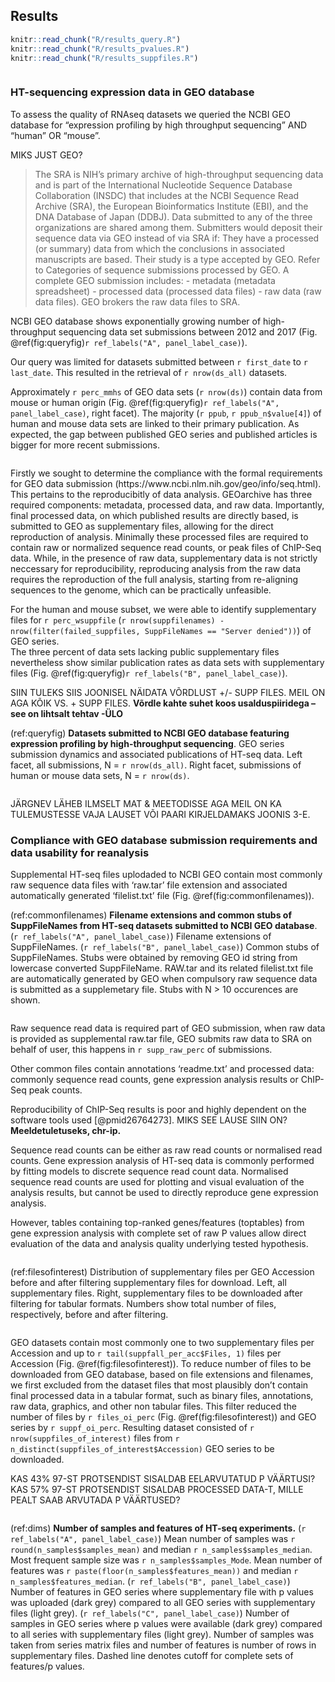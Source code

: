 
## Results {-}

```r
knitr::read_chunk("R/results_query.R")
knitr::read_chunk("R/results_pvalues.R")
knitr::read_chunk("R/results_suppfiles.R")
```


```r

```

### HT-sequencing expression data in GEO database {-}

To assess the quality of RNAseq datasets we queried the NCBI GEO database for "expression profiling by high throughput sequencing" AND "human" OR "mouse". 

MIKS JUST GEO?

>The SRA is NIH's primary archive of high-throughput sequencing data and is part of the International Nucleotide Sequence Database Collaboration (INSDC) that includes at the NCBI Sequence Read Archive (SRA), the European Bioinformatics Institute (EBI), and the DNA Database of Japan (DDBJ). Data submitted to any of the three organizations are shared among them.
Submitters would deposit their sequence data via GEO instead of via SRA if:
They have a processed (or summary) data from which the conclusions in associated manuscripts are based.
Their study is a type accepted by GEO. Refer to Categories of sequence submissions processed by GEO.
A complete GEO submission includes:
  - metadata (metadata spreadsheet)
  - processed data (processed data files)
  - raw data (raw data files).
GEO brokers the raw data files to SRA.

NCBI GEO database shows exponentially growing number of high-throughput sequencing data set submissions between 2012 and 2017 (Fig. \@ref(fig:queryfig)`r ref_labels("A", panel_label_case)`). 

Our query was limited for datasets submitted between `r first_date` to `r last_date`. 
This resulted in the retrieval of `r nrow(ds_all)` datasets.

Approximately `r perc_mmhs` of GEO data sets (`r nrow(ds)`) contain data from mouse or human origin (Fig. \@ref(fig:queryfig)`r ref_labels("A", panel_label_case)`, right facet).
The majority (`r ppub`, `r ppub_n$value[4]`) of human and mouse data sets are linked to their primary publication.
As expected, the gap between published GEO series and published articles is bigger for more recent submissions.


```r

```

Firstly we sought to determine the compliance with the formal requirements for GEO data submission (https://www.ncbi.nlm.nih.gov/geo/info/seq.html). 
This pertains to the reproducibitly of data analysis. GEOarchive has three required components: metadata, processed data, and raw data. 
Importantly, final processed data, on which published results are directly based, is submitted to GEO as supplementary files, allowing for the direct reproduction of analysis.
Minimally these processed files are required to contain raw or normalized sequence read counts, or peak files of ChIP-Seq data. 
While, in the presence of raw data, supplementary data is not strictly neccessary for reproducibility, reproducing analysis from the raw data requires the reproduction of the full analysis, starting from re-aligning sequences to the genome, which can be practically unfeasible. 

For the human and mouse subset, we were able to identify supplementary files for `r perc_wsuppfile` (`r nrow(suppfilenames) - nrow(filter(failed_suppfiles, SuppFileNames == "Server denied"))`) of GEO series.  
The three percent of data sets lacking public supplementary files nevertheless show similar publication rates as data sets with supplementary files (Fig. \@ref(fig:queryfig)`r ref_labels("B", panel_label_case)`). 

SIIN TULEKS SIIS JOONISEL NÄIDATA VÕRDLUST +/- SUPP FILES. MEIL ON AGA KÕIK VS. + SUPP FILES. **Võrdle kahte suhet koos usalduspiiridega -- see on lihtsalt tehtav -ÜLO**

(ref:queryfig) __Datasets submitted to NCBI GEO database featuring expression profiling by high-throughput sequencing__. GEO series submission dynamics and associated publications of HT-seq data. Left facet, all submissions, N = `r nrow(ds_all)`. Right facet, submissions of human or mouse data sets, N = `r nrow(ds)`.

```r

```


JÄRGNEV LÄHEB ILMSELT MAT & MEETODISSE AGA MEIL ON KA TULEMUSTESSE VAJA LAUSET VÕI PAARI KIRJELDAMAKS JOONIS 3-E.

### Compliance with GEO database submission requirements and data usability for reanalysis {-}

Supplemental HT-seq files uplodaded to NCBI GEO contain most commonly raw sequence data files with 'raw.tar' file extension and associated automatically generated 'filelist.txt' file (Fig. \@ref(fig:commonfilenames)).

(ref:commonfilenames) __Filename extensions and common stubs of SuppFileNames from HT-seq datasets submitted to NCBI GEO database__. (`r ref_labels("A", panel_label_case)`) Filename extensions of SuppFileNames. (`r ref_labels("B", panel_label_case)`) Common stubs of SuppFileNames. Stubs were obtained by removing GEO id string from lowercase converted SuppFileName. RAW.tar and its related filelist.txt file are automatically generated by GEO when compulsory raw sequence data is submitted as a supplemetary file. Stubs with N > 10 occurences are shown.

```r

```

Raw sequence read data is required part of GEO submission, when raw data is provided as supplemental raw.tar file, GEO submits raw data to SRA on behalf of user, this happens in `r supp_raw_perc` of submissions.

Other common files contain annotations 'readme.txt' and processed data: commonly sequence read counts, gene expression analysis results or ChIP-Seq peak counts. 

Reproducibility of ChIP-Seq results is poor and highly dependent on the software tools used [@pmid26764273]. MIKS SEE LAUSE SIIN ON? **Meeldetuletuseks, chr-ip.**

Sequence read counts can be either as raw read counts or normalised read counts.
Gene expression analysis of HT-seq data is commonly performed by fitting models to discrete sequence read count data.
Normalised sequence read counts are used for plotting and visual evaluation of the analysis results, but cannot be used to directly reproduce gene expression analysis. 

However, tables containing top-ranked genes/features (toptables) from gene expression analysis with complete set of raw P values allow direct evaluation of the data and analysis quality underlying tested hypothesis.

```r

```


(ref:filesofinterest) Distribution of supplementary files per GEO Accession before and after filtering supplementary files for download. Left, all supplementary files. Right, supplementary files to be downloaded after filtering for tabular formats. Numbers show total number of files, respectively, before and after filtering.

```r

```

GEO datasets contain most commonly one to two supplementary files per Accession and up to `r tail(suppfall_per_acc$Files, 1)` files per Accession (Fig. \@ref(fig:filesofinterest)).
To reduce number of files to be downloaded from GEO database, based on file extensions and filenames, we first excluded from the dataset files that most plausibly don't contain final processed data in a tabular format, such as binary files, annotations, raw data, graphics, and other non tabular files.
This filter reduced the number of files by `r files_oi_perc` (Fig. \@ref(fig:filesofinterest)) and GEO series by `r suppf_oi_perc`. 
Resulting dataset consisted of `r nrow(suppfiles_of_interest)` files from `r n_distinct(suppfiles_of_interest$Accession)` GEO series to be downloaded.

KAS 43% 97-ST PROTSENDIST SISALDAB EELARVUTATUD P VÄÄRTUSI?
KAS 57% 97-ST PROTSENDIST SISALDAB PROCESSED DATA-T, MILLE PEALT SAAB ARVUTADA P VÄÄRTUSED?

```r

```

(ref:dims) __Number of samples and features of HT-seq experiments.__ (`r ref_labels("A", panel_label_case)`) Mean number of samples was `r round(n_samples$samples_mean)` and median `r n_samples$samples_median`. Most frequent sample size was `r n_samples$samples_Mode`. Mean number of features was `r paste(floor(n_samples$features_mean))` and median `r n_samples$features_median`. (`r ref_labels("B", panel_label_case)`) Number of features in GEO series where supplementary file with p values was uploaded (dark grey) compared to all GEO series with supplementary files (light grey). (`r ref_labels("C", panel_label_case)`) Number of samples in GEO series where p values were available (dark grey) compared to all series with supplementary files (light grey). Number of samples was taken from series matrix files and number of features is number of rows in supplementary files. Dashed line denotes cutoff for complete sets of features/p values.

```r

```

